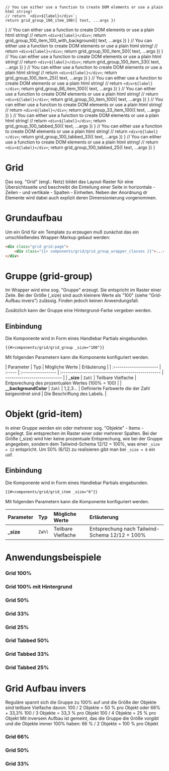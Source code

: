

<Meta of={GridStories} />

    // You can either use a function to create DOM elements or use a plain html string!
    // return `<div>${label}</div>`;
    return grid_group_100_item_100({ text, ...args })
}
    // You can either use a function to create DOM elements or use a plain html string!
    // return `<div>${label}</div>`;
    return grid_group_100_item_100_with_background({ text, ...args })
}
    // You can either use a function to create DOM elements or use a plain html string!
    // return `<div>${label}</div>`;
    return grid_group_100_item_50({ text, ...args })
}
    // You can either use a function to create DOM elements or use a plain html string!
    // return `<div>${label}</div>`;
    return grid_group_100_item_33({ text, ...args })
}
    // You can either use a function to create DOM elements or use a plain html string!
    // return `<div>${label}</div>`;
    return grid_group_100_item_25({ text, ...args })
}
    // You can either use a function to create DOM elements or use a plain html string!
    // return `<div>${label}</div>`;
    return grid_group_66_item_100({ text, ...args })
}
    // You can either use a function to create DOM elements or use a plain html string!
    // return `<div>${label}</div>`;
    return grid_group_50_item_100({ text, ...args })
}
    // You can either use a function to create DOM elements or use a plain html string!
    // return `<div>${label}</div>`;
    return grid_group_33_item_100({ text, ...args })
}
    // You can either use a function to create DOM elements or use a plain html string!
    // return `<div>${label}</div>`;
    return grid_group_100_tabbed_50({ text, ...args })
}
    // You can either use a function to create DOM elements or use a plain html string!
    // return `<div>${label}</div>`;
    return grid_group_100_tabbed_33({ text, ...args })
}
    // You can either use a function to create DOM elements or use a plain html string!
    // return `<div>${label}</div>`;
    return grid_group_100_tabbed_25({ text, ...args })
}

# Grid

Das sog. "Grid" (engl.: Netz) bildet das Layout-Raster für eine Übersichtsseite und
beschreibt die Einteilung einer Seite in horizontale - Zeilen - und vertikale - Spalten - Einheiten.
Neben der Anordnung dr Elemente wird dabei auch explizit deren Dimensionierung vorgenommen.

# Grundaufbau

Um ein Grid für ein Template zu erzeugen muß zunächst das ein umschließendes Wrapper-Markup gebaut werden:

```html
<div class="grid grid-page">
    <div class="{{> components/grid/grid_group_wrapper_classes }}">...</div>
</div>
```

# Gruppe (grid-group)

Im Wrapper wird eine sog. "Gruppe" erzeugt. Sie entspricht im Raster einer Zeile.
Bei der Größe (\_size) sind auch kleinere Werte als "100" (siehe "Grid-Aufbau invers") zulässig. Finden jedoch keinen Anwendungsfall.

Zusätzlich kann der Gruppe eine Hintergrund-Farbe vergeben werden.

## Einbindung

Die Komponente wird in Form eines Handlebar Partials eingebunden.

```html
{{#>components/grid/grid_group _size="100"}}
```

Mit folgenden Parametern kann die Komponente konfiguriert werden.

| Parameter               | Typ    | Mögliche Werte     | Erläuterung                                        |
| :---------------------- | :----- | :----------------- | :------------------------------------------------- | ---------------------------- |
| **\_size**              | `Zahl` | Teilbare Vielfache | Entpsrechung des prozentualen Wertes (100% = 100)  |
| **\_\_backgroundColor** | `Zahl` | 1,2,3...           | Definierte Farbwerte die der Zahl beigeordnet sind | Die Beschriftung des Labels. |

# Objekt (grid-item)

In einer Gruppe werden ein oder mehrerer sog. "Objekte" - Items - angelegt. Sie entsprechen im Raster einer oder mehrerer Spalten.
Bei der Größe (\_size) wird hier keine prozentuale Entsprechung, wie bei der Gruppe angegeben, sondern dem Tailwind-Schema 12/12 = 100%,
was einer `_size = 12` entspricht.
Um 50% (6/12) zu realisieren gibt man bei `_size = 6` ein usf.

## Einbindung

Die Komponente wird in Form eines Handlebar Partials eingebunden.

```html
{{#>components/grid/grid_item _size="6"}}
```

Mit folgenden Parametern kann die Komponente konfiguriert werden.

| Parameter  | Typ    | Mögliche Werte     | Erläuterung                                    |
| :--------- | :----- | :----------------- | :--------------------------------------------- |
| **\_size** | `Zahl` | Teilbare Vielfache | Entsprechung nach Tailwind-Schema 12/12 = 100% |

# Anwendungsbeispiele

### Grid 100%

<Canvas>
  <Story of={GridStories.Grid100} />
</Canvas>

### Grid 100% mit Hintergrund

<Canvas>
  <Story of={GridStories.Grid100MitHintergrund} />
</Canvas>

### Grid 50%

<Canvas>
  <Story of={GridStories.Grid50} />
</Canvas>

### Grid 33%

<Canvas>
  <Story of={GridStories.Grid33} />
</Canvas>

### Grid 25%

<Canvas>
  <Story of={GridStories.Grid25} />
</Canvas>

### Grid Tabbed 50%

<Canvas>
  <Story of={GridStories.GridTabbed50} />
</Canvas>

### Grid Tabbed 33%

<Canvas>
  <Story of={GridStories.GridTabbed33} />
</Canvas>

### Grid Tabbed 25%

<Canvas>
  <Story of={GridStories.GridTabbed25} />
</Canvas>

# Grid Aufbau invers

Reguläre spannt sich die Gruppe zu 100% auf und die Größe der Objekte sind teilbare Vielfache davon:
100 / 2 Objekte = 50 % pro Objekt oder 66% + 33,3%
100 / 3 Objekte = 33,3 % pro Objekt
100 / 4 Objekte = 25 % pro Objekt
Mit inversem Aufbau ist gemeint, das die Gruppe die Größe vorgibt und die Objekte immer 100% haben:
66 % / 2 Objekte = 100 % pro Objekt

### Grid 66%

<Canvas>
  <Story of={GridStories.$66} />
</Canvas>

### Grid 50%

<Canvas>
  <Story of={GridStories.$50} />
</Canvas>

### Grid 33%

<Canvas>
  <Story of={GridStories.$33} />
</Canvas>

<ArgsTable story="Grid" />
